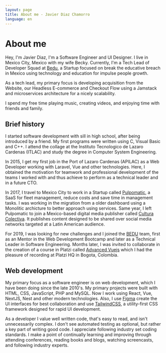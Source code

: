 ```yaml
---
layout: page
title: About me - Javier Diaz Chamorro
language: en
---
```

# About me
Hey, I'm Javier Diaz, I'm a Software Engineer and UI Designer. I live in Mexico City, Mexico with my wife Becky. Currently, I'm a Tech Lead of Developer Squad at [Bedu](https://bedu.org), a Startup focused on break the educative breach in Mexico using technology and education for impulse people growth.

As a tech lead, my primary focus is developing acquisition from the Website, our Headless E-commerce and Checkout Flow using a Jamstack and microservices architecture for a nicely scalability.

 I spend my free time playing music, creating videos, and enjoying time with friends and family.

## Brief history
I started software development with sill in high school, after being introduced by a friend. My first programs were written using C, Visual Basic and C++. I attend the collage at the Instituto Tecnologico de Lazaro Cardenas (ITLAC) and study the degree in Computer System Engineering. 

In 2015, I get my first job in the Port of Lazaro Cardenas (APILAC) as a Web Developer working with Laravel, Vue and other technologies. Here, I obtained the motivation for teamwork and professional development of the teams I worked with and thus achieve to perform as a technical leader and in a future CTO.

In 2017, I travel to Mexico City to work in a Startup called [Pulpomatic](https://pulpomatic.com), a SaaS for fleet management, reduce costs and save time in management tasks. I was working in the migration from a older dashboard using a Monolitic archicture to better approach using services. Same year, I left Pulpomatic to join a Mexico-based digital media publisher called [Cultura Colectiva](https://culturacolectiva.com). It publishes content designed to be shared over social media networks targeted at a Latin American audience.

For 2019, I was looking for new challenges and I joined the [BEDU](https://bedu.org) team, first as an Mentor in the Web Development Bootcamp and later as a Technical Leader in Software Engineering. Months later, I was invited to collaborate in the creation of a course in Platzi called [Advanced Vuejs](https://platzi.com/cursos/vuejs-avanzado/) which I had the pleasure of recording at Platzi HQ in Bogota, Colombia.

## Web development
My primary focus as a software engineer is on web development, which I have been doing since the late 2010's. My primary projects were built with HTML, CSS, JavaScript, PHP and MySQL. Now I work using React, Vue, NextJS, Nest and other modern technologies. Also, I use [Figma](https://figma.com) create the UI interfaces for best collaboration and use [TailwindCSS](https://tailwindcss.com), a utility-first CSS framework designed for rapid UI development.

As a developer I value well written code, that's easy to read, and isn't unnecessarily complex. I don't see automated testing as optional, but rather a key part of writing good code. I appreciate following industry set coding standards. I make a point of continually learning and improving through attending conferences, reading books and blogs, watching screencasts, and following industry experts.